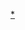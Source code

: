 {{Userbox
  |id = [[ONE PIECE]]
  |id-s = 12
  |id-c = #FFFFFF
  |info = 這個用戶想要成為'''[[ONE PIECE|海賊王]]'''。
  |info-c = #7FFFD4
  |info-s = 10
  |border-c = #4169E1
}}<includeonly>[[Category:喜歡ONE PIECE的維基人|{{PAGENAME}}]]</includeonly><noinclude>[[Category:喜歡ONE PIECE的維基人|*]]</noinclude>